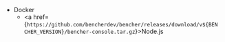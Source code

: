 
- Docker
  - <a href={`https://github.com/bencherdev/bencher/releases/download/v${BENCHER_VERSION}/bencher-console.tar.gz`}>Node.js</a>
